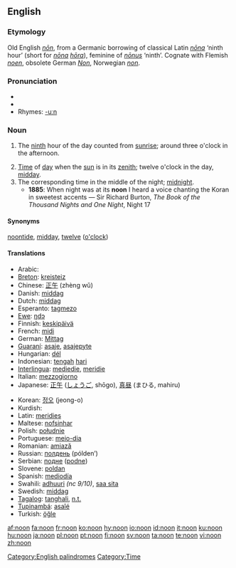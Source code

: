 ==English==
{{wikipedia}}

===Etymology===
Old English ''[[non#Old English|nōn]]'', from a Germanic borrowing of classical Latin ''[[nona|nōna]]'' ‘ninth hour’ (short for ''[[nona|nōna]] [[hora#Latin|hōra]]''), feminine of ''[[nonus|nōnus]]'' ‘ninth’.  Cognate with Flemish ''[[noen]]'', obsolete German ''[[Non]]'', Norwegian ''[[non#Norwegian|non]]''.

===Pronunciation===
* {{IPA|/nuːn/}}
* {{audio|en-us-noon.ogg|Audio (US)}}
* Rhymes: [[Rhymes:English:-uːn|-uːn]]

===Noun===
{{en-noun}}

# {{obsolete}} The [[ninth]] hour of the day counted from [[sunrise]]; around three o'clock in the afternoon.
# [[time|Time]] of [[day]] when the [[sun]] is in its [[zenith]]; twelve o'clock in the day, [[midday]].
# The corresponding time in the middle of the night; [[midnight]].
#* '''1885''': When night was at its '''noon''' I heard a voice chanting the Koran in sweetest accents — Sir Richard Burton, ''The Book of the Thousand Nights and One Night'', Night 17

====Synonyms====
[[noontide]], [[midday]], [[twelve]] ([[o'clock]])

====Translations====
{{trans-top|midday}}
* Arabic: {{Arab|[[ظهر]]}} {{IPAchar|(ʐóher)}} {{m}}
* [[Breton]]: [[kreisteiz]] {{m}}
* Chinese: [[正午]] (zhèng wǔ)
* Danish: [[middag]]
* Dutch: [[middag]] {{m}}
* Esperanto: [[tagmezo]]
* [[Ewe]]: [[ŋdɔ]]
* Finnish: [[keskipäivä]]
* French: [[midi]] {{m}}
* German: [[Mittag]] {{m}}
* [[Guaraní]]: [[asaje]], [[asajepyte]]
* Hungarian: [[dél]]
* Indonesian: [[tengah]] [[hari]]
* [[Interlingua]]: [[mediedie]], [[meridie]]
* Italian: [[mezzogiorno]] {{m}}
* Japanese: [[正午]] ([[しょうご]], shōgo), [[真昼]] (まひる, mahiru)
{{trans-mid}}
* Korean: [[정오]] (jeong-o)
* Kurdish: {{KUchar|[[نیوه‌ڕۆ]]}}
* Latin: [[meridies]] {{m}}
* Maltese: [[nofsinhar]] {{m}}
* Polish: [[południe]] {{n}}
* Portuguese: [[meio-dia]] {{m}}
* Romanian: [[amiază]] {{f}}
* Russian: [[полдень]] (pólden’) {{m}}
* Serbian: [[подне]] ([[podne]]) {{n}}
* Slovene: [[poldan]] {{m}}
* Spanish: [[mediodía]] {{m}}
* Swahili: [[adhuuri]] ''(nc 9/10)'', [[saa sita]]
* Swedish: [[middag]] {{c}}
* [[Tagalog]]: [[tanghali]], [[n.t.]]
* [[Tupinambá]]: [[asaîé]]
* Turkish: [[öğle]]
{{trans-bottom}}

[[Category:English palindromes]]
[[Category:Time]]

[[af:noon]]
[[fa:noon]]
[[fr:noon]]
[[ko:noon]]
[[hy:noon]]
[[io:noon]]
[[id:noon]]
[[it:noon]]
[[ku:noon]]
[[hu:noon]]
[[ja:noon]]
[[pl:noon]]
[[pt:noon]]
[[fi:noon]]
[[sv:noon]]
[[ta:noon]]
[[te:noon]]
[[vi:noon]]
[[zh:noon]]